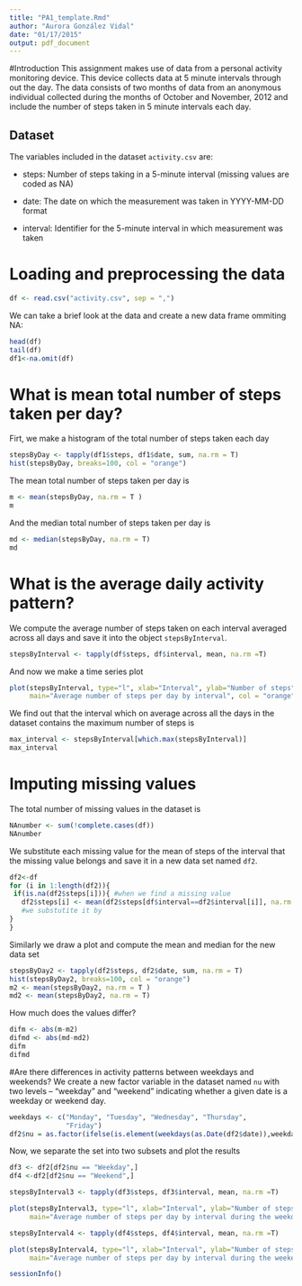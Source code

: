 ```yaml
---
title: "PA1_template.Rmd"
author: "Aurora González Vidal"
date: "01/17/2015"
output: pdf_document
---
```

#Introduction
This assignment makes use of data from a personal activity monitoring device. This device collects data at 5 minute intervals through out the day. The data consists of two months of data from an anonymous individual collected during the months of October and November, 2012 and include the number of steps taken in 5 minute intervals each day.

## Dataset
The variables included in the dataset `activity.csv` are:

- steps: Number of steps taking in a 5-minute interval (missing values are coded as NA)

- date: The date on which the measurement was taken in YYYY-MM-DD format

- interval: Identifier for the 5-minute interval in which measurement was taken


# Loading and preprocessing the data

```r
df <- read.csv("activity.csv", sep = ",")
```
We can take a brief look at the data and create a new data frame ommiting NA:
```r
head(df)
tail(df)
df1<-na.omit(df)
```

# What is mean total number of steps taken per day?
Firt, we make a histogram of the total number of steps taken each day

```r
stepsByDay <- tapply(df1$steps, df1$date, sum, na.rm = T)
hist(stepsByDay, breaks=100, col = "orange")
```



The mean total number of steps taken per day is
```r
m <- mean(stepsByDay, na.rm = T )
m
```
And the median total number of steps taken per day is
```r
md <- median(stepsByDay, na.rm = T)
md
```


# What is the average daily activity pattern?
 
We compute the average number of steps taken on each interval averaged across all days and save it into the object `stepsByInterval`.

```r
stepsByInterval <- tapply(df$steps, df$interval, mean, na.rm =T)
```
And now we make a time series plot
```r
plot(stepsByInterval, type="l", xlab="Interval", ylab="Number of steps",
     main="Average number of steps per day by interval", col = "orange", lwd = 3)
```

We find out that the interval which 
on average across all the days in the dataset contains the maximum number of steps is
```r
max_interval <- stepsByInterval[which.max(stepsByInterval)]
max_interval
```

# Imputing missing values
The total number of missing values in the dataset is

```r
NAnumber <- sum(!complete.cases(df))
NAnumber
```
We substitute each missing value for the mean of steps of the interval that the missing value belongs and save it in a new data set named `df2`.
```r
df2<-df
for (i in 1:length(df2)){
 if(is.na(df2$steps[i])){ #when we find a missing value
   df2$steps[i] <- mean(df2$steps[df$interval==df2$interval[i]], na.rm = T)
   #we substutite it by 
} 
}

```
Similarly we draw a plot and compute the mean and median for the new data set

```r
stepsByDay2 <- tapply(df2$steps, df2$date, sum, na.rm = T)
hist(stepsByDay2, breaks=100, col = "orange")
m2 <- mean(stepsByDay2, na.rm = T )
md2 <- mean(stepsByDay2, na.rm = T)
```
How much does the values differ?
```r
difm <- abs(m-m2)
difmd <- abs(md-md2)
difm
difmd
```

#Are there differences in activity patterns between weekdays and weekends?
We create a new factor variable in the dataset named `nu` with two levels – “weekday” and “weekend” indicating whether a given date is a weekday or weekend day.

```r

weekdays <- c("Monday", "Tuesday", "Wednesday", "Thursday", 
              "Friday")
df2$nu = as.factor(ifelse(is.element(weekdays(as.Date(df2$date)),weekdays), "Weekday", "Weekend"))

```

Now, we separate the set into two subsets and plot the results

```r
df3 <- df2[df2$nu == "Weekday",]
df4 <-df2[df2$nu == "Weekend",]

stepsByInterval3 <- tapply(df3$steps, df3$interval, mean, na.rm =T)

plot(stepsByInterval3, type="l", xlab="Interval", ylab="Number of steps",
     main="Average number of steps per day by interval during the weekdays", col = "orange", lwd = 3)

stepsByInterval4 <- tapply(df4$steps, df4$interval, mean, na.rm =T)

plot(stepsByInterval4, type="l", xlab="Interval", ylab="Number of steps",
     main="Average number of steps per day by interval during the weekends", col = "orange", lwd = 3)

```

```r
sessionInfo()
```


